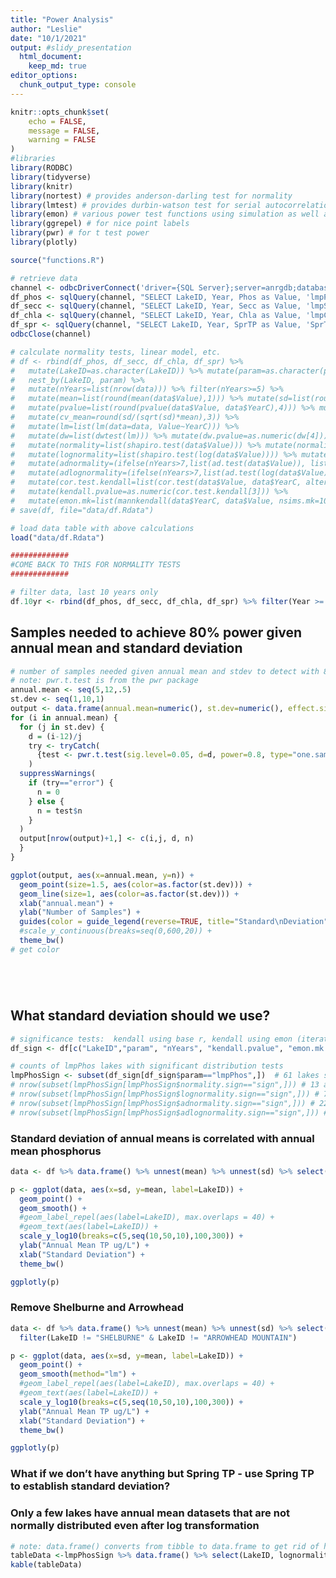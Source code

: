 ```yaml
---
title: "Power Analysis"
author: "Leslie"
date: "10/1/2021"
output: #slidy_presentation
  html_document:
    keep_md: true
editor_options: 
  chunk_output_type: console
---
```


```r
knitr::opts_chunk$set(
	echo = FALSE,
	message = FALSE,
	warning = FALSE
)
#libraries
library(RODBC)
library(tidyverse)
library(knitr)
library(nortest) # provides anderson-darling test for normality
library(lmtest) # provides durbin-watson test for serial autocorrelation
library(emon) # various power test functions using simulation as well as an alternative mannkendall function
library(ggrepel) # for nice point labels
library(pwr) # for t test power
library(plotly)

source("functions.R")

# retrieve data
channel <- odbcDriverConnect('driver={SQL Server};server=anrgdb;database=WQdata;trusted_connection=true')
df_phos <- sqlQuery(channel, "SELECT LakeID, Year, Phos as Value, 'lmpPhos' as 'param' FROM dbo.LayData_AnnualMeans_Sta1 WHERE dayssampled_phos>=8")
df_secc <- sqlQuery(channel, "SELECT LakeID, Year, Secc as Value, 'lmpSecc' as 'param' FROM dbo.LayData_AnnualMeans_Sta1 WHERE dayssampled_secc>=8")
df_chla <- sqlQuery(channel, "SELECT LakeID, Year, Chla as Value, 'lmpChla' as 'param' FROM dbo.LayData_AnnualMeans_Sta1 WHERE dayssampled_chla>=8")
df_spr <- sqlQuery(channel, "SELECT LakeID, Year, SprTP as Value, 'SprTP' as 'param' FROM dbo.SprData_AnnualMeans_Sta1 WHERE SprTP is not null")
odbcClose(channel)

# calculate normality tests, linear model, etc.
# df <- rbind(df_phos, df_secc, df_chla, df_spr) %>%
#   mutate(LakeID=as.character(LakeID)) %>% mutate(param=as.character(param)) %>% mutate(YearC=Year-1980) %>%
#   nest_by(LakeID, param) %>%
#   mutate(nYears=list(nrow(data))) %>% filter(nYears>=5) %>%
#   mutate(mean=list(round(mean(data$Value),1))) %>% mutate(sd=list(round(sd(data$Value),1))) %>%
#   mutate(pvalue=list(round(pvalue(data$Value, data$YearC),4))) %>% mutate(cv=round(sd/mean,3)) %>%
#   mutate(cv_mean=round(sd/(sqrt(sd)*mean),3)) %>%
#   mutate(lm=list(lm(data=data, Value~YearC))) %>%
#   mutate(dw=list(dwtest(lm))) %>% mutate(dw.pvalue=as.numeric(dw[4])) %>%
#   mutate(normality=list(shapiro.test(data$Value))) %>% mutate(normality.pvalue=as.numeric(normality[2])) %>%
#   mutate(lognormality=list(shapiro.test(log(data$Value)))) %>% mutate(lognormality.pvalue=as.numeric(lognormality[2])) %>%
#   mutate(adnormality=(ifelse(nYears>7,list(ad.test(data$Value)), list(-1)))) %>% mutate(adnormality.pvalue=as.numeric(adnormality[2])) %>%
#   mutate(adlognormality=(ifelse(nYears>7,list(ad.test(log(data$Value))), list(-1)))) %>% mutate(adlognormality.pvalue=as.numeric(adlognormality[2])) %>%
#   mutate(cor.test.kendall=list(cor.test(data$Value, data$YearC, alternative="two.sided", exact=FALSE, method="kendall"))) %>%
#   mutate(kendall.pvalue=as.numeric(cor.test.kendall[3])) %>%
#   mutate(emon.mk=list(mannkendall(data$YearC, data$Value, nsims.mk=1000))) %>% mutate(emon.mk.pvalue=as.numeric(emon.mk[1]))
# save(df, file="data/df.Rdata")

# load data table with above calculations
load("data/df.Rdata")

#############
#COME BACK TO THIS FOR NORMALITY TESTS
#############

# filter data, last 10 years only
df.10yr <- rbind(df_phos, df_secc, df_chla, df_spr) %>% filter(Year >= 2011)


```

## Samples needed to achieve 80% power given annual mean and standard deviation

```r
# number of samples needed given annual mean and stdev to detect with 80% probability that a lake is greater than 12 ug/L
# note: pwr.t.test is from the pwr package
annual.mean <- seq(5,12,.5)
st.dev <- seq(1,10,1)
output <- data.frame(annual.mean=numeric(), st.dev=numeric(), effect.size=numeric(), n=numeric())
for (i in annual.mean) {
  for (j in st.dev) {
    d = (i-12)/j
    try <- tryCatch(
      {test <- pwr.t.test(sig.level=0.05, d=d, power=0.8, type="one.sample", alternative="less")}, error=function(e) {"error"}
    )
  suppressWarnings(
    if (try=="error") {
      n = 0
    } else {
      n = test$n
    }
  )
  output[nrow(output)+1,] <- c(i,j, d, n)
  }
}

ggplot(output, aes(x=annual.mean, y=n)) +
  geom_point(size=1.5, aes(color=as.factor(st.dev))) +
  geom_line(size=1, aes(color=as.factor(st.dev))) +
  xlab("annual.mean") +
  ylab("Number of Samples") +
  guides(color = guide_legend(reverse=TRUE, title="Standard\nDeviation" )) +
  #scale_y_continuous(breaks=seq(0,600,20)) +
  theme_bw() 
# get color






```


## What standard deviation should we use?

```r
# significance tests:  kendall using base r, kendall using emon (iterative), durbin-watson for serial correlation
df_sign <- df[c("LakeID","param", "nYears", "kendall.pvalue", "emon.mk.pvalue", "dw.pvalue", "normality.pvalue", "lognormality.pvalue", "adnormality.pvalue", "adlognormality.pvalue")] %>% mutate(kendall.sign=ifelse(kendall.pvalue<.05, "sign", "n.s.")) %>% mutate(emon.mk.sign=ifelse(emon.mk.pvalue<.05, "sign", "n.s.")) %>% mutate(dw.sign=ifelse(dw.pvalue<.05, "sign", "n.s.")) %>% mutate(normality.sign=ifelse(normality.pvalue<.05, "sign", "n.s.")) %>% mutate(lognormality.sign=ifelse(lognormality.pvalue<.05, "sign", "n.s.")) %>% mutate(adnormality.sign=ifelse(adnormality.pvalue<.05, "sign", "n.s.")) %>% mutate(adlognormality.sign=ifelse(adlognormality.pvalue<.05, "sign", "n.s."))

# counts of lmpPhos lakes with significant distribution tests
lmpPhosSign <- subset(df_sign[df_sign$param=="lmpPhos",])  # 61 lakes shapiro test
# nrow(subset(lmpPhosSign[lmpPhosSign$normality.sign=="sign",])) # 13 are not normal shapiro test
# nrow(subset(lmpPhosSign[lmpPhosSign$lognormality.sign=="sign",])) # 7 are not normal shapiro test
# nrow(subset(lmpPhosSign[lmpPhosSign$adnormality.sign=="sign",])) # 22 are not normal anderson-darling test
# nrow(subset(lmpPhosSign[lmpPhosSign$adlognormality.sign=="sign",])) # 19  are not normal anderson-darling test

```


### Standard deviation of annual means is correlated with annual mean phosphorus

```r
data <- df %>% data.frame() %>% unnest(mean) %>% unnest(sd) %>% select(LakeID, param, mean, sd) %>% filter(param=="lmpPhos") 

p <- ggplot(data, aes(x=sd, y=mean, label=LakeID)) +
  geom_point() +
  geom_smooth() +
  #geom_label_repel(aes(label=LakeID), max.overlaps = 40) +
  #geom_text(aes(label=LakeID)) +
  scale_y_log10(breaks=c(5,seq(10,50,10),100,300)) +
  ylab("Annual Mean TP ug/L") +
  xlab("Standard Deviation") +
  theme_bw()

ggplotly(p)

```

### Remove Shelburne and Arrowhead

```r
data <- df %>% data.frame() %>% unnest(mean) %>% unnest(sd) %>% select(LakeID, param, mean, sd) %>% filter(param=="lmpPhos") %>%
  filter(LakeID != "SHELBURNE" & LakeID != "ARROWHEAD MOUNTAIN")

p <- ggplot(data, aes(x=sd, y=mean, label=LakeID)) +
  geom_point() +
  geom_smooth(method="lm") +
  #geom_label_repel(aes(label=LakeID), max.overlaps = 40) +
  #geom_text(aes(label=LakeID)) +
  scale_y_log10(breaks=c(5,seq(10,50,10),100,300)) +
  ylab("Annual Mean TP ug/L") +
  xlab("Standard Deviation") +
  theme_bw()

ggplotly(p)

```

### What if we don't have anything but Spring TP - use Spring TP to establish standard deviation?

### Only a few lakes have annual mean datasets that are not normally distributed even after log transformation

```r
# note: data.frame() converts from tibble to data.frame to get rid of hidden grouping variable
tableData <-lmpPhosSign %>% data.frame() %>% select(LakeID, lognormality.sign) %>% filter(lognormality.sign=="sign") 
kable(tableData)
```
